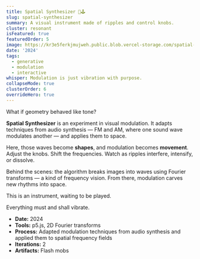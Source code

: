 ```yaml
---
title: Spatial Synthesizer 🎨🕹
slug: spatial-synthesizer
summary: A visual instrument made of ripples and control knobs.
cluster: resonant
isFeatured: true
featuredOrder: 5
image: https://kr3e5ferkjmujweh.public.blob.vercel-storage.com/spatial-synthesizer-Z7AHr6O6CJegZhGN83HW94rVY2RGP9.gif
date: '2024'
tags:
  - generative
  - modulation
  - interactive
whisper: Modulation is just vibration with purpose.
collapseMode: true
clusterOrder: 6
overrideHero: true
---
```



<HeroTitleBlock 
  title="Spatial Synthesizer 🎨🕹" 
/>

<div className="w-full max-w-[320px] aspect-square mx-auto">
  <SpatialSynthesizer width="100%" height="100%" />
</div>


<ProjectOverview>
 What if geometry behaved like tone?

**Spatial Synthesizer** is an experiment in visual modulation. It adapts techniques from audio synthesis — FM and AM, where one sound wave modulates another — and applies them to space.

Here, those waves become **shapes**, and modulation becomes **movement**.  
Adjust the knobs. Shift the frequencies. Watch as ripples interfere, intensify, or dissolve.

Behind the scenes: the algorithm breaks images into waves using Fourier transforms — a kind of frequency vision. From there, modulation carves new rhythms into space.

This is an instrument, waiting to be played.

</ProjectOverview>


<FieldNote>
Everything must and shall vibrate.
</FieldNote>

<CollapseMetadata>
  <ul>
    <li><strong>Date:</strong> 2024</li>
    <li><strong>Tools:</strong> p5.js, 2D Fourier transforms</li>
    <li><strong>Process:</strong> Adapted modulation techniques from audio synthesis and applied them to spatial frequency fields</li>
    <li><strong>Iterations:</strong> 2</li>
    <li><strong>Artifacts:</strong> Flash mobs</li>
  </ul>
</CollapseMetadata>

<CallToAction email="aaron.demby.jones@gmail.com" />
